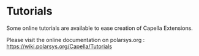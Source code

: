 = Tutorials =

Some online tutorials are available to ease creation of Capella Extensions.

Please visit the online documentation on polarsys.org : https://wiki.polarsys.org/Capella/Tutorials
